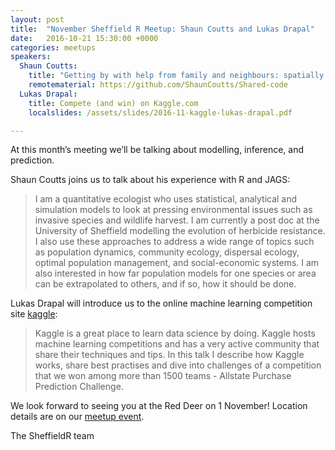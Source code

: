 ```yaml
---
layout: post
title:  "November Sheffield R Meetup: Shaun Coutts and Lukas Drapal"
date:   2016-10-21 15:30:00 +0000
categories: meetups
speakers:
  Shaun Coutts:
    title: "Getting by with help from family and neighbours: spatially and phylogenetically lagged models in R (with a bit of JAGS)"
    remotematerial: https://github.com/ShaunCoutts/Shared-code
  Lukas Drapal:
    title: Compete (and win) on Kaggle.com
    localslides: /assets/slides/2016-11-kaggle-lukas-drapal.pdf

---
```

At this month's meeting we'll be talking about modelling, inference, and prediction.

Shaun Coutts joins us to talk about his experience with R and JAGS:

> I am a quantitative ecologist who uses statistical, analytical and simulation models to look at pressing environmental
> issues such as invasive species and wildlife harvest. I am currently a post doc at the University of Sheffield
> modelling the evolution of herbicide resistance. I also use these approaches to address a wide range of topics such as
> population dynamics, community ecology, dispersal ecology, optimal population management, and social-economic
> systems. I am also interested in how far population models for one species or area can be extrapolated to others, and
> if so, how it should be done.

Lukas Drapal will introduce us to the online machine learning competition site [kaggle](http://kaggle.com):

> Kaggle is a great place to learn data science by doing. Kaggle hosts machine learning competitions and has a very
> active community that share their techniques and tips. In this talk I describe how Kaggle works, share best practises
> and dive into challenges of a competition that we won among more than 1500 teams - Allstate Purchase Prediction
> Challenge.

We look forward to seeing you at the Red Deer on 1 November! Location details are on our [meetup
event](https://www.meetup.com/SheffieldR-Sheffield-R-Users-Group/events/235018288/).

The SheffieldR team
